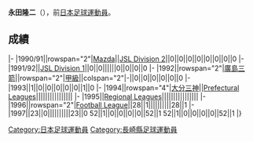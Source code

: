 {{Infobox football biography
|name=永田隆二
|image=
|fullname=永田隆二
|birth_date={{Birth date and age|1972|3|28}}
|cityofbirth=[[長崎縣|長崎縣]]
|countryofbirth=[[日本|日本]]
|position=[[前鋒_(足球)|前鋒]]
|currentclub=
|years=1990-1993<br/>1994-1997
|clubs=[[廣島三箭|Mazda/廣島三箭]]<br/>[[大分三神|大分三神]]
|caps(goals)=
|nationalyears=
|nationalteam=
|nationalcaps(goals)=
}}
'''永田隆二'''（{{Bd|1972年|3月28日||}}），前[[日本|日本]][[足球|足球]][[運動員|運動員]]。

==成績==
{{Football player club statistics 1|YYN}}
{{Football player club statistics 2|JPN|YYN}}
|-
|1990/91||rowspan="2"|[[廣島三箭|Mazda]]||[[Japan_Soccer_League|JSL Division 2]]||0||0||0||0||0||0||0||0
|-
|1991/92||[[Japan_Soccer_League|JSL Division 1]]||0||0||||||0||0||0||0
|-
|1992||rowspan="2"|[[廣島三箭|廣島三箭]]||rowspan="2"|[[日本職業足球甲級聯賽|甲級]]||colspan="2"|-||0||0||0||0||0||0
|-
|1993||1||0||0||0||0||0||1||0
|-
|1994||rowspan="4"|[[大分三神|大分三神]]||[[Japanese_Prefectural_Leagues|Prefectural Leagues]]||||||||||||||||
|-
|1995||[[Japanese_Regional_Leagues|Regional Leagues]]||||||||||||||||
|-
|1996||rowspan="2"|[[Japan_Football_League|Football League]]||28||1||||||||||28||1
|-
|1997||23||0||||||||||23||0
{{Football player club statistics 3|1|JPN}}52||1||0||0||0||0||52||1
{{Football player club statistics 5}}52||1||0||0||0||0||52||1
|}

{{Japan-sport-bio-stub}}
{{Soccer-player-stub}}
[[Category:日本足球運動員|Category:日本足球運動員]]
[[Category:長崎縣足球運動員|Category:長崎縣足球運動員]]